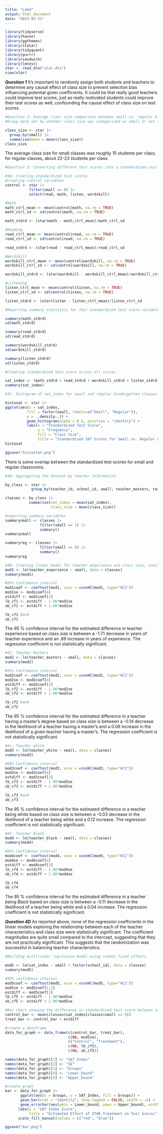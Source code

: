```yaml
---
title: "Lab4"
output: html_document
date: "2023-02-21"
---
```


```r
library(tidyverse)
library(haven)
library(ggthemes)
library(statar) 
library(tidyquant)
library(purrr)
library(sandwich)
library(lmtest)
star <- read_dta("star.dta")
view(star)

```

***Question 1***
It's important to randomly assign both students and teachers to determine any causal effect of class size to prevent selection bias influencing potential given coefficients. It could be that really good teachers could improve test scores, just as really motivated students could improve their test scores as well, confounding the causal effect of class size on test scores. 

```r

#Question 2: Average class size comparison between small vs. regular kindergarten classes
#Group data set by whether class size was categorized as small or not then summarize mean class size for each group. 

class_size <- star |> 
  group_by(small) |> 
  summarise(mean = mean(class_size))
class_size

```
The average class size for small classes was roughly 15 students per class; for regular classes, about 22-23 students per class. 

```r

#Question 3: Converting different test scores into a standardized unit

#3A: Creating standardized test scores
#creating control variables
control <- star |> 
           filter(small == 0) |> 
           select(read, math, listen, wordskill)

#Math
math_ctrl_mean <- mean(control$math, na.rm = TRUE)
math_ctrl_sd <- sd(control$math, na.rm = TRUE)

math_stdrd <- (star$math - math_ctrl_mean)/math_ctrl_sd

#Reading
read_ctrl_mean <- mean(control$read, na.rm = TRUE)
read_ctrl_sd <- sd(control$read, na.rm = TRUE)

read_stdrd <- (star$read - read_ctrl_mean)/read_ctrl_sd

#Wordskill
wordskill_ctrl_mean <- mean(control$wordskill, na.rm = TRUE)
wordskill_ctrl_sd <- sd(control$wordskill, na.rm = TRUE)

wordskill_stdrd <- (star$wordskill - wordskill_ctrl_mean)/wordskill_ctrl_sd

#Listening 
listen_ctrl_mean <- mean(control$listen, na.rm = TRUE)
listen_ctrl_sd <- sd(control$listen, na.rm = TRUE)

listen_stdrd <- (star$listen - listen_ctrl_mean)/listen_ctrl_sd

#Reporting summary statistics for four standardized test score variables

summary(math_stdrd)
sd(math_stdrd)

summary(read_stdrd)
sd(read_stdrd)

summary(wordskill_stdrd)
sd(wordskill_stdrd)

summary(listen_stdrd)
sd(listen_stdrd)

```

```r

#Creating standardized test score across all scores

sat_index <- (math_stdrd + read_stdrd + wordskill_stdrd + listen_stdrd)/4
summary(sat_index)
```

```r

#3C: Histogram of sat_index for small and regular kindergarten classes

histosat <- star |> 
ggplot(aes(x = sat_index,
          fill = factor(small, labels=c("Small", "Regular")),
          y = ..density..)) +
          geom_histogram(alpha = 0.5, position = "identity") +
          labs(x = "Standardized Test Score", 
               y = "Frequency",
               fill = "Class Size",
               title = "Standardized SAT Scores for Small vs. Regular Classrooms") 
histosat

ggsave("histostat.png")
```
There is some overlap between the standardized test scores for small and regular classrooms. 


```r

#4A: Aggregating the dataset by teacher information

by_class <- star |> 
            group_by(teacher_id, school_id, small, teacher_masters, teacher_white, teacher_black,    teacher_experience)

classes <- by_class |> 
           summarise(sat_index = mean(sat_index),
                     class_size = mean(class_size))

#reporting summary variables 
summarysmall <- classes |> 
                filter(small == 1) |> 
                summary() 
summarysmall

summaryreg <- classes |> 
                filter(small == 0) |> 
                summary() 
summaryreg

```

```r

#4B: Creating linear model for teacher experience and class size, constructing 95% confidence interval
mod1 <- lm(teacher_experience ~ small, data = classes)
summary(mod1)

#95% Confidence interval
mod1coef <- coeftest(mod1, vcov = vcovHC(mod1, type="HC1"))
mod1se <- mod1coef[4]
estdiff <- mod1coef[2]
lb_cf1 <- estdiff - 1.96*mod1se
ub_cf1 <- estdiff + 1.96*mod1se

lb_cf1 #and 
ub_cf1

```

The 95 % confidence interval for the estimated difference in teacher experience based on class size is between a -1.71 decrease in years of teacher experience and an .89 increase in years of experience. The regression coefficient is not statistically significant. 

```r

#4C: Teacher Masters
mod2 <- lm(teacher_masters ~ small, data = classes)
summary(mod2)

#95% Confidence interval
mod2coef <- coeftest(mod2, vcov = vcovHC(mod2, type="HC1"))
mod2se <- mod2coef[4]
estdiff <- mod2coef[2]
lb_cf2 <- estdiff - 1.96*mod2se
ub_cf2 <- estdiff + 1.96*mod2se

lb_cf2 #and 
ub_cf2

```

The 95 % confidence interval for the estimated difference in a teacher having a master's degree based on class size is between a -0.14 decrease in the likelihood of a teacher having a master's and a 0.06 increase in the likelihood of a given teacher having a master's. The regression coefficient is not statistically significant. 

```r

#4c: Teacher white
mod3 <- lm(teacher_white ~ small, data = classes)
summary(mod3)

#95% Confidence interval
mod3coef <- coeftest(mod3, vcov = vcovHC(mod3, type="HC1"))
mod3se <- mod3coef[4]
estdiff <- mod3coef[2]
lb_cf3 <- estdiff - 1.96*mod3se
ub_cf3 <- estdiff + 1.96*mod3se

lb_cf3 #and 
ub_cf3

```

The 95 % confidence interval for the estimated difference in a teacher being white based on class size is between a -0.03 decrease in the likelihood of a teacher being white and a 0.12 increase. The regression coefficient is not statistically significant. 

```r

#4C: Teacher Black
mod4 <- lm(teacher_black ~ small, data = classes)
summary(mod4)

#95% Confidence interval
mod4coef <- coeftest(mod4, vcov = vcovHC(mod4, type="HC1"))
mod4se <- mod4coef[4]
estdiff <- mod4coef[2]
lb_cf4 <- estdiff - 1.96*mod4se
ub_cf4 <- estdiff + 1.96*mod4se

lb_cf4 
ub_cf4

```

The 95 % confidence interval for the estimated difference in a teacher being Black based on class size is between a -0.11 decrease in the likelihood of a teacher being white and a 0.04 increase. The regression coefficient is not statistically significant. 

***Question 4D***
As reported above, none of the regression coefficients in the linear models exploring the relationship between each of the teacher characteristics and class size were statistically significant. The coefficient magnitudes are quite small compared to the intercept, suggesting that they are not practically significant. This suggests that the randomization was successful in balancing teacher characteristics. 

```r
#Building multilinear regression model using school fixed effects

mod5 <- lm(sat_index ~ small + factor(school_id), data = classes)
summary(mod5)

#95% confidence interval
mod5coef <- coeftest(mod5, vcov = vcovHC(mod5, type="HC1"))
mod5se <- mod5coef[2,2]
estdiff <- mod5coef[2]
lb_cf5 <- estdiff - 1.96*mod5se
ub_cf5 <- estdiff + 1.96*mod5se

#Bar chart showing the difference in standardized test score between small and regular classes
control_bar <- mean(classes$sat_index[classes$small == 0])
treat_bar <- control_bar + estdiff

#create a dataframe
data_for_graph <- data_frame(c(control_bar, treat_bar),
                             c(NA, mod5se),
                             c("Control", "Treatment"),
                             c(NA, lb_cf5),
                             c(NA, ub_cf5))

names(data_for_graph)[1] <- "SAT_Index"
names(data_for_graph)[2] <- "SE"
names(data_for_graph)[3] <- "Groups"
names(data_for_graph)[4] <- "Lower_bound"
names(data_for_graph)[5] <- "Upper_bound"

#create graph
bar <- data_for_graph |> 
       ggplot(aes(x = Groups, y = SAT_Index, fill = Groups)) +
       geom_bar(stat = "identity", show.legend = FALSE, width = .6) +
       geom_errorbar(aes(ymin = Lower_bound, ymax = Upper_bound), width=.1, size = 0.7,      color="black") +
      labs(y = "SAT Index Score",
           title = "Estimated Effect of STAR Treatment on Test Scores") +
      scale_fill_manual(values = c("red", "blue")) 

ggsave("bar.png")



```



